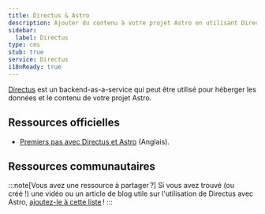 ```yaml
---
title: Directus & Astro
description: Ajouter du contenu à votre projet Astro en utilisant Directus comme CMS
sidebar:
  label: Directus
type: cms
stub: true
service: Directus
i18nReady: true
---
```


[Directus](https://directus.io/) est un backend-as-a-service qui peut être utilisé pour héberger les données et le contenu de votre projet Astro.

## Ressources officielles

- [Premiers pas avec Directus et Astro](https://docs.directus.io/blog/getting-started-directus-astro.html) (Anglais).


## Ressources communautaires

<CardGrid>
  <LinkCard title="Utiliser le CMS Directus avec Neon Postgres et Astro pour créer un blog (Anglais)" href="https://neon.tech/guides/directus-cms" />
</CardGrid>

:::note[Vous avez une ressource à partager ?]
Si vous avez trouvé (ou créé !) une vidéo ou un article de blog utile sur l'utilisation de Directus avec Astro, [ajoutez-le à cette liste](https://github.com/withastro/docs/edit/main/src/content/docs/en/guides/cms/directus.mdx) !
:::
